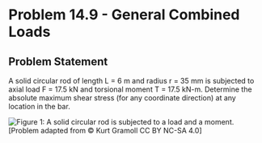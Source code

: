 # Problem 14.9 - General Combined Loads {.unnumbered}

## Problem Statement

A solid circular rod of length L = 6 m and radius r = 35 mm is subjected to axial load F = 17.5 kN and torsional moment T = 17.5 kN-m. Determine the absolute maximum shear stress (for any coordinate direction) at any location in the bar.

![Figure 1: A solid circular rod is subjected to a load and a moment.](images/519.png){fig-alt="A solid circular rod with a radius of r is subjected to an axial load F and a torsional moment T. The rod is length L."}
\[Problem adapted from © Kurt Gramoll CC BY NC-SA 4.0\]